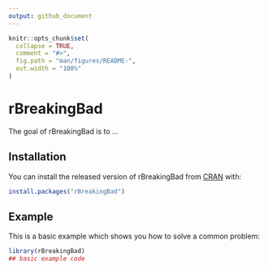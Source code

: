 ```yaml
---
output: github_document
---
```


<!-- README.md is generated from README.Rmd. Please edit that file -->

```r
knitr::opts_chunk$set(
  collapse = TRUE,
  comment = "#>",
  fig.path = "man/figures/README-",
  out.width = "100%"
)
```

# rBreakingBad

<!-- badges: start -->
<!-- badges: end -->

The goal of rBreakingBad is to ...

## Installation

You can install the released version of rBreakingBad from [CRAN](https://CRAN.R-project.org) with:

``` r
install.packages("rBreakingBad")
```

## Example

This is a basic example which shows you how to solve a common problem:

```r
library(rBreakingBad)
## basic example code
```
